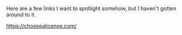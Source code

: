 Here are a few links I want to spotlight somehow, but I haven't gotten around to it.

https://choosealicense.com/
